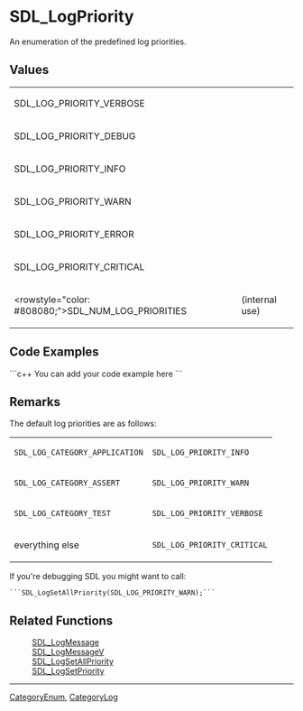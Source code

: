 
= SDL_LogPriority =
An enumeration of the predefined log priorities.


== Values ==
<!-- #The following content is included on <code>SDL_LogSetAllPriority, SDL_LogSetPriority, SDL_LogMessage, SDL_LogMessageV</code>.  Any changes between these comments will be reflected there as well.  Please use caution when editing.  Start Include here. -->
{|
|SDL_LOG_PRIORITY_VERBOSE
|
|-
|SDL_LOG_PRIORITY_DEBUG
|
|-
|SDL_LOG_PRIORITY_INFO
|
|-
|SDL_LOG_PRIORITY_WARN
|
|-
|SDL_LOG_PRIORITY_ERROR
|
|-
|SDL_LOG_PRIORITY_CRITICAL
|
|-
|<rowstyle="color: #808080;">SDL_NUM_LOG_PRIORITIES
|(internal use)
|}
<!-- #End Include here. -->

== Code Examples ==
```c++
You can add your code example here
```

== Remarks ==
<!-- # Start Include Default Priority -->
The default log priorities are as follows:
{|
|<code>SDL_LOG_CATEGORY_APPLICATION</code>
|<code>SDL_LOG_PRIORITY_INFO</code>
|-
|<code>SDL_LOG_CATEGORY_ASSERT</code>
|<code>SDL_LOG_PRIORITY_WARN</code>
|-
|<code>SDL_LOG_CATEGORY_TEST</code>
|<code>SDL_LOG_PRIORITY_VERBOSE</code>
|-
|everything else
|<code>SDL_LOG_PRIORITY_CRITICAL</code>
|}
<!-- # End Include Default Priority -->

If you're debugging SDL you might want to call:
 ```SDL_LogSetAllPriority(SDL_LOG_PRIORITY_WARN);```

== Related Functions ==
:[[SDL_LogMessage]]
:[[SDL_LogMessageV]]
:[[SDL_LogSetAllPriority]]
:[[SDL_LogSetPriority]]

----
[[CategoryEnum]], [[CategoryLog]]
